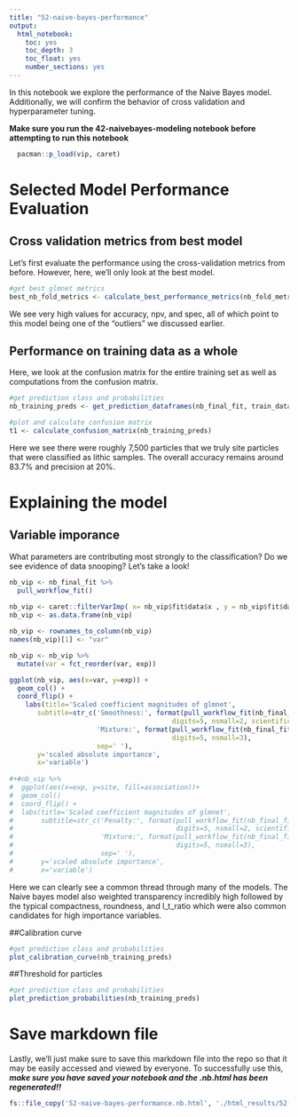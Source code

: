 ```yaml
---
title: "52-naive-bayes-performance"
output:
  html_notebook:
    toc: yes
    toc_depth: 3
    toc_float: yes
    number_sections: yes
---
```


In this notebook we explore the performance of the Naive Bayes model. Additionally, we will confirm the behavior of cross validation
and hyperparameter tuning.

**Make sure you run the 42-naivebayes-modeling notebook before attempting to run this notebook**

```r
  pacman::p_load(vip, caret)
```


# Selected Model Performance Evaluation
## Cross validation metrics from best model
Let's first evaluate the performance using the cross-validation metrics from before.  However, here, we'll only look at the best model.
```r
#get best glmnet metrics
best_nb_fold_metrics <- calculate_best_performance_metrics(nb_fold_metrics, best_nb_params)
```
We see very high values for accuracy, npv, and spec, all of which point to this model being one of the "outliers" we discussed earlier. 

## Performance on training data as a whole
Here, we look at the confusion matrix for the entire training set as well as computations from the confusion matrix.
```r
#get prediction class and probabilities
nb_training_preds <- get_prediction_dataframes(nb_final_fit, train_data)

#plot and calculate confusion matrix
t1 <- calculate_confusion_matrix(nb_training_preds)
```
Here we see there were roughly 7,500 particles that we truly site particles that were classified as lithic samples. The overall accuracy remains around 83.7% and precision at 20%.

# Explaining the model
## Variable imporance
What parameters are contributing most strongly to the classification?  Do we see evidence of data snooping?  Let's take a look!

```r
nb_vip <- nb_final_fit %>%
  pull_workflow_fit()
  
nb_vip <- caret::filterVarImp( x= nb_vip$fit$data$x , y = nb_vip$fit$data$y) 
nb_vip <- as.data.frame(nb_vip)

nb_vip <- rownames_to_column(nb_vip)
names(nb_vip)[1] <- "var"

nb_vip <- nb_vip %>% 
  mutate(var = fct_reorder(var, exp))

ggplot(nb_vip, aes(x=var, y=exp)) +
  geom_col() +
  coord_flip() +
    labs(title='Scaled coefficient magnitudes of glmnet',
       subtitle=str_c('Smoothness:', format(pull_workflow_fit(nb_final_fit)$spec$args$smoothness[[2]],
                                         digits=5, nsmall=2, scientific=TRUE),
                      'Mixture:', format(pull_workflow_fit(nb_final_fit)$spec$args$Laplace[[2]],
                                         digits=5, nsmall=3),
                      sep=' '),
       y='scaled absolute importance',
       x='variable')
  
#+#nb_vip %>%
#  ggplot(aes(x=exp, y=site, fill=association))+
#  geom_col() 
#  coord_flip() +
#  labs(title='Scaled coefficient magnitudes of glmnet',
#       subtitle=str_c('Penalty:', format(pull_workflow_fit(nb_final_fit)$spec$args$smoothness[[2]],
#                                         digits=5, nsmall=2, scientific=TRUE),
#                      'Mixture:', format(pull_workflow_fit(nb_final_fit)$spec$args$Laplace[[2]],
#                                         digits=5, nsmall=3),
#                      sep=' '),
#       y='scaled absolute importance',
#       x='variable')
```
Here we can clearly see a common thread through many of the models. The Naive bayes model also weighted transparency incredibly high followed by the typical compactness, roundness, and l_t_ratio which were also common candidates for high importance variables. 

##Calibration curve
```r
#get prediction class and probabilities
plot_calibration_curve(nb_training_preds)
```


##Threshold for particles
```r
#get prediction class and probabilities
plot_prediction_probabilities(nb_training_preds)
```



# Save markdown file
Lastly, we'll just make sure to save this markdown file into the repo so that it may be easily accessed and viewed by everyone.  To successfully use this, **_make sure you have saved your notebook and the .nb.html has been regenerated!!_**
```r
fs::file_copy('52-naive-bayes-performance.nb.html', './html_results/52-naive-bayes-performance.nb.html', overwrite=TRUE)
```

